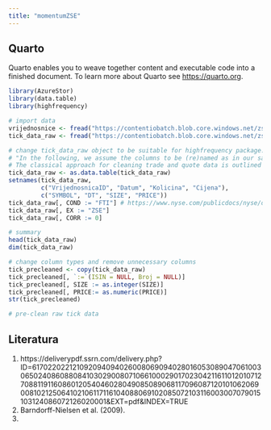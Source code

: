 ```yaml
---
title: "momentumZSE"
---
```


## Quarto

Quarto enables you to weave together content and executable code into a finished document. To learn more about Quarto see <https://quarto.org>.

```r
library(AzureStor)
library(data.table)
library(highfrequency)
```

```r
# import data
vrijednosnice <- fread("https://contentiobatch.blob.core.windows.net/zse/vrijednosnice.csv")
tick_data_raw <- fread("https://contentiobatch.blob.core.windows.net/zse/transakcije.csv")

# change tick_data_raw object to be suitable for highfrequency package.
# "In the following, we assume the columns to be (re)named as in our sample datasets shown above."
# The classical approach for cleaning trade and quote data is outlined in Barndorff-Nielsenet al. (2009)
tick_data_raw <- as.data.table(tick_data_raw)
setnames(tick_data_raw, 
         c("VrijednosnicaID", "Datum", "Kolicina", "Cijena"), 
         c("SYMBOL", "DT", "SIZE", "PRICE"))
tick_data_raw[, COND := "FTI"] # https://www.nyse.com/publicdocs/nyse/data/Daily_TAQ_Client_Spec_v3.3b.pdf
tick_data_raw[, EX := "ZSE"]
tick_data_raw[, CORR := 0]

# summary
head(tick_data_raw)
dim(tick_data_raw)
```

```r
# change column types and remove unnecessary columns
tick_precleaned <- copy(tick_data_raw)
tick_precleaned[, `:=`(ISIN = NULL, Broj = NULL)]
tick_precleaned[, SIZE := as.integer(SIZE)]
tick_precleaned[, PRICE:= as.numeric(PRICE)]
str(tick_precleaned)

# pre-clean raw tick data

```

## Literatura

1.  https://deliverypdf.ssrn.com/delivery.php?ID=617022022121092094094026008069094028016053089047061003065024086088084103029008071066100029017023042116110120107127088119116086012054046028049085089068117096087120101062069008102125064102106117116104088069102085072103116003007079015103124086072126020001&EXT=pdf&INDEX=TRUE
2.  Barndorff-Nielsen
    et al. (2009).
3.  
